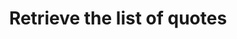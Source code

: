 ---
title: Retrieve the list of quotes
openapi: insurance get /way-insurance/v1/public/vendor/quoteRequest/{transactionId}/results
---